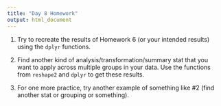 ```yaml
---
title: "Day 8 Homework"
output: html_document
---
```


1. Try to recreate the results of Homework 6 (or your intended results) using the `dplyr` functions.

2. Find another kind of analysis/transformation/summary stat that you want to apply across multiple groups in your data. Use the functions from `reshape2` and `dplyr` to get these results.

3. For one more practice, try another example of something like #2 (find another stat or grouping or something).
